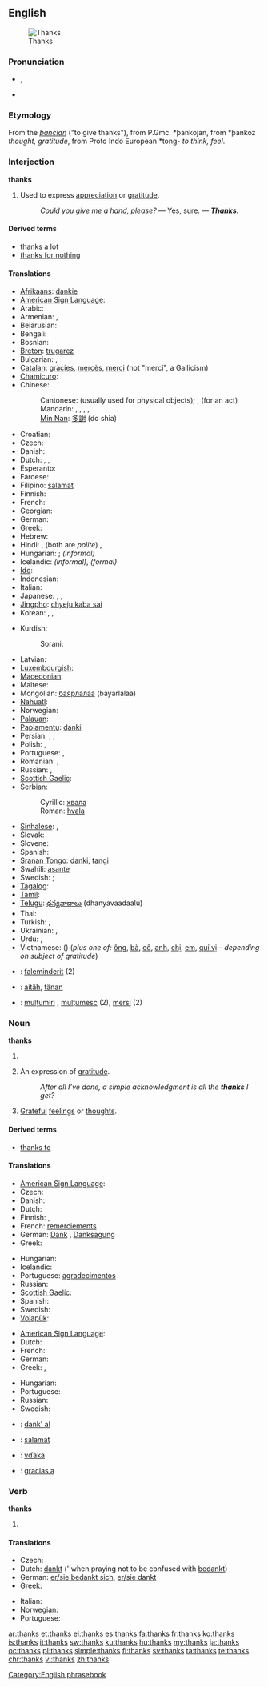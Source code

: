 ==English==
[[File:GuadalupeNOLA15Oct07Thanks.jpg|right|thumb|Thanks]]

===Pronunciation===
* {{IPA|/θæŋks/}}, {{SAMPA|/T{Nks/}}
* {{audio|en-us-thanks.ogg|Audio (US)}}

===Etymology===
From the {{etyl|ang}} ''[[þancian]]'' ("to give thanks"), from P.Gmc. *þankojan, from *þankoz ''thought, gratitude'', from Proto Indo European *tong- ''to think, feel''.

===Interjection===
'''thanks'''

# Used to express [[appreciation]] or [[gratitude]].
#: ''Could you give me a hand, please?'' — Yes, sure. — '''''Thanks'''.''

====Derived terms====
* [[thanks a lot]]
* [[thanks for nothing]]

====Translations====
{{trans-top|used to express appreciation or gratitude}}
* [[Afrikaans]]: [[dankie]]
* [[American Sign Language]]: {{tø|ase|OpenB@Chin-PalmBack OpenB@FromChin-PalmUp}}
* Arabic: {{t-|ar|شكرا|alt=شكرًا|tr=šúkran}}
* Armenian: {{t-|hy|շնորհակալություն|tr=šnorhakalut’yun}}, {{t-|hy|մերսի|tr=mersi}}
* Belarusian: {{t|be|дзякую|tr=dzjákuju|xs=Belarusian}}
* Bengali: {{t-|bn|ধন্যবাদ|tr=dhônnôbad|sc=Beng|xs=Bengali}}
* Bosnian: {{t-|bs|hvala}}
* [[Breton]]: [[trugarez]]
* Bulgarian: {{t+|bg|благодаря|tr=blagodarjá}},  {{t|bg|мерси|tr=mersí}}
* [[Catalan]]: [[gràcies]], [[mercès]], [[merci]] (not "mercí", a Gallicism)
* [[Chamicuro]]: {{tø|ccc|osolopaki}}
* Chinese:
*: Cantonese: {{tø|yue|多謝|tr=do1 ze6}} (usually used for physical objects); {{tø|yue|唔該|tr=m4 goi1}}, (for an act)
*: Mandarin: {{t-|cmn|謝謝|sc=Hani}},  {{t-|cmn|谢谢|tr=xièxie|sc=Hani}},  {{t-|cmn|多謝|sc=Hani}},  {{t-|cmn|多谢|tr=duōxiè|sc=Hani}}, {{qualifier|slang}} {{t|zh|三Q|tr=sānQ|sc=Hani}}
*: [[Min Nan]]: [[多謝]] (do shia)
* Croatian: {{t-|hr|hvala}}
* Czech: {{t+|cs|díky}}
* Danish: {{t+|da|tak}}
* Dutch: {{t+|nl|bedankt}}, {{t-|nl|dank je}}, {{t+|nl|dank u}}
* Esperanto: {{t-|eo|dankon|xs=Esperanto}}
* Faroese: {{t-|fo|takk|xs=Faroese}}
* Filipino: [[salamat]]
* Finnish: {{t+|fi|kiitos}}
* French: {{t+|fr|merci}}
* Georgian: {{t-|ka|მადლობთ|tr=madlobt‘|sc=Geor|xs=Georgian}}
* German: {{t+|de|danke}}
* Greek: {{t+|el|ευχαριστώ|tr=efcharistó}}
* Hebrew: {{t+|he|תודה|alt=תּוֹדָה|tr=tóda}}
* Hindi: {{t+|hi|धन्यवाद|tr=dhanyavād|xs=Hindi}},  {{t+|hi|शुक्रिया|tr=shukriyā|xs=Hindi}} (both are ''polite'')<!--ref Oxf H-E Dict, but there is no informal term for thank you in Hindi...both are formal, more so than the English thank you.-->, {{t|hi|थैंक्स|tr=thaiṅks|sc=Deva}}
* Hungarian: {{t+|hu|köszönöm}}; {{t|hu|köszi}} ''(informal)''
* Icelandic: {{t|is|takk}} ''(informal)'', {{t|is|takk fyrir}} ''(formal)''
* [[Ido]]: {{t+|io|danko|xs=Ido}}
* Indonesian: {{t+|id|terima kasih|xs=Indonesian}}
* Italian: {{t+|it|grazie}}
* Japanese: {{t+|ja|ありがとう|tr=arigatō}},  {{t-|ja|どうも|tr=dōmo}}, {{t-|ja|サンキュー|tr=sankyū}}
* [[Jingpho]]: [[chyeju kaba sai]]
* Korean: {{t|ko|고마워|tr=gomawo|sc=Hang}},  {{t-|ko|감사합니다|tr=gamsa hamnida|sc=Hang}},  {{t|ko|감사해요|tr=gamsa heyo|sc=Hang}}
{{trans-mid}}
* Kurdish:
*: Sorani: {{t|ku|سوپاس|tr=sopas|sc=ku-Arab}}
* Latvian: {{t+|lv|paldies|xs=Latvian}}
* [[Luxembourgish]]: {{t|lb|merci}}
* [[Macedonian]]: {{t|mk|фала|tr=fála}}
* Maltese: {{t-|mt|grazzi|xs=Maltese}}
* Mongolian: [[баярлалаа]] (bayarlalaa)
* [[Nahuatl]]: {{t-|nah|tlazohcāmati|xs=Nahuatl}}
* Norwegian: {{t+|no|takk}}
* [[Palauan]]: {{tø|pau|sulang|xs=Palauan}}
* [[Papiamentu]]: [[danki]]
* Persian: {{t+|fa|ممنون|tr=mamnun|xs=Persian}}, {{t-|fa|سپاس|tr=sepâs|xs=Persian}}, {{t-|fa|مرسی|tr=mersi|xs=Persian}}
* Polish: {{t+|pl|dziękuję}},  {{t+|pl|dzięki}}
* Portuguese: {{t+|pt|obrigado|m}}, {{t-|pt|obrigada|f}}
* Romanian: {{t+|ro|mulţumesc}},  {{t+|ro|mersi}}
* Russian: {{t+|ru|спасибо|tr=spasíbo}}, {{t|ru|благодарить|alt=благодарю|tr=blagodarjú}}
* [[Scottish Gaelic]]: {{t-|gd|taing|xs=Scottish Gaelic}}
* Serbian:
*: Cyrillic: [[хвала#Serbian|хвала]]
*: Roman: [[hvala#Serbian|hvala]]
* [[Sinhalese]]: {{t|si|ඉස්තුති|tr=istuti|sc=Sinh|xs=Sinhalese}}, {{t|si|ස්තුති|tr=stuti|sc=Sinh|xs=Sinhalese}}
* Slovak: {{t-|sk|vďaka}}
* Slovene: {{t+|sl|hvala}}
* Spanish: {{t+|es|gracias}}
* [[Sranan Tongo]]: [[danki]], [[tangi]]
* Swahili: [[asante]]
* Swedish: {{t|sv|tack}}; {{t|sv|tackar}}
* [[Tagalog]]: {{t-|tl|salamat|xs=Tagalog}}
* [[Tamil]]: {{t|ta|நன்றி|tr=naṉṟi|xs=Tamil}}
* [[Telugu]]: [[ధన్యవాదాలు]] (dhanyavaadaalu)
* Thai: {{t-|th|ขอบคุณ|tr=kòp-kuun}}
* Turkish: {{t-|tr|teşekkürler}}, {{t-|tr|teşekkür ederim}}
* Ukrainian: {{t|uk|дякую|tr=djákuju|xs=Ukrainian}},  {{t|uk|спасибi|tr=spasýbi|xs=Ukrainian}}
* Urdu: {{t-|ur|دھنیہ واد|tr=dhanya-vād|xs=Urdu}},  {{t-|ur|شکریہ|tr=šukriyā|xs=Urdu}}
* Vietnamese: {{t+|vi|cám ơn|xs=Vietnamese}} ({{t-|vi|感恩|sc=Hani|xs=Vietnamese}}) (''plus one of:'' [[ông]], [[bà#Vietnamese|bà]], [[cô#Vietnamese|cô]], [[anh#Vietnamese|anh]], [[chị]], [[em#Vietnamese|em]], [[quí vị]] &ndash; ''depending on subject of gratitude'')
{{trans-bottom}}

{{checktrans-top}}
* {{ttbc|Albanian}}: [[faleminderit]] (2)
* {{ttbc|Estonian}}: [[aitäh]], [[tänan]]
* {{ttbc|Romanian}}: [[mulțumiri]] {{f|p}}, [[mulțumesc]] {{n}} (2), [[mersi]] {{n}} (2)
{{trans-bottom}}

===Noun===
'''thanks'''

# {{obsolete}} {{plural of|[[thank]]}}
# {{plurale tantum}} An expression of [[gratitude]].
#: ''After all I’ve done, a simple acknowledgment is all the '''thanks''' I get?''
# [[grateful|Grateful]] [[feelings]] or [[thought]]s.

====Derived terms====
* [[thanks to]]

====Translations====
{{trans-top|expression of gratitude}}
* [[American Sign Language]]: {{tø|ase|OpenB@Chin-PalmBack OpenB@FromChin-PalmUp}}
* Czech: {{t+|cs|díky|m|p}}
* Danish: {{t+|da|tak|c}}
* Dutch: {{t+|nl|bedankt}}
* Finnish: {{t+|fi|kiitos}}, {{t-|fi|kiitokset}}
* French: [[remerciement]]s {{m|p}}
* German: [[Dank]] {{m}}, [[Danksagung]] {{f}}
* Greek: {{t+|el|ευχαριστώ|n|tr=efcharistó}}
{{trans-mid}}
* Hungarian: {{t|hu|köszönet}}
* Icelandic: {{t+|is|takk|n}}
* Portuguese: [[agradecimento]]s {{m|p}}
* Russian: {{t|ru|благодарность|f|tr=blagodárnost’}}
* [[Scottish Gaelic]]: {{t-|gd|taing|f|xs=Scottish Gaelic}}
* Spanish: {{t+|es|gracias|f|p}}
* Swedish: {{t+|sv|tack|n}}
* [[Volapük]]: {{t|vo|dan}}
{{trans-bottom}}

{{trans-top|grateful feelings}}
* [[American Sign Language]]: {{tø|ase|OpenB@Chin-PalmBack OpenB@FromChin-PalmUp}}
* Dutch: {{t+|nl|dank|m}}
* French: {{t+|fr|remerciement|m}}
* German: {{t+|de|Dank|m}}
* Greek: {{t+|el|ευχαριστία|f|tr=efcharistía}}, {{t+|el|ευγνωμοσύνη|f|tr=evgnomosýni}}
{{trans-mid}}
* Hungarian: {{t+|hu|hála}}
* Portuguese: {{t+|pt|gratidão|f}}
* Russian: {{t|ru|благодарность|f|tr=blagodárnost’}}
* Swedish: {{t+|sv|tack|n}}
{{trans-bottom}}

{{checktrans-top}}
* {{ttbc|Esperanto}}: [[dank' al]]
* {{ttbc|Filipino}}: [[salamat]]
* {{ttbc|Slovak}}: [[vďaka]]
* {{ttbc|Spanish}}: [[gracias a]]
{{trans-bottom}}

===Verb===
'''thanks'''

# {{third-person singular of|[[thank]]}}

====Translations====
{{trans-top|third-person singular simple present form of thank}}
* Czech: {{t-|cs|děkuje}}
* Dutch: [[dankt]] (''when praying not to be confused with [[bedankt]])
* German: [[sich bedanken|er/sie bedankt sich]], [[danken|er/sie dankt]]
* Greek: {{t|el|ευχαριστεί|tr=efcharisteí}}
{{trans-mid}}
* Italian: {{t+|it|ringraziare|alt=egli/ella ringrazia}}
* Norwegian: {{t+|no|takk|n}}
* Portuguese: {{t+|pt|agradecer|alt=agradece}}
{{trans-bottom}}

[[Category:English phrasebook]]

[[ar:thanks]]
[[et:thanks]]
[[el:thanks]]
[[es:thanks]]
[[fa:thanks]]
[[fr:thanks]]
[[ko:thanks]]
[[is:thanks]]
[[it:thanks]]
[[sw:thanks]]
[[ku:thanks]]
[[hu:thanks]]
[[my:thanks]]
[[ja:thanks]]
[[oc:thanks]]
[[pl:thanks]]
[[simple:thanks]]
[[fi:thanks]]
[[sv:thanks]]
[[ta:thanks]]
[[te:thanks]]
[[chr:thanks]]
[[vi:thanks]]
[[zh:thanks]]